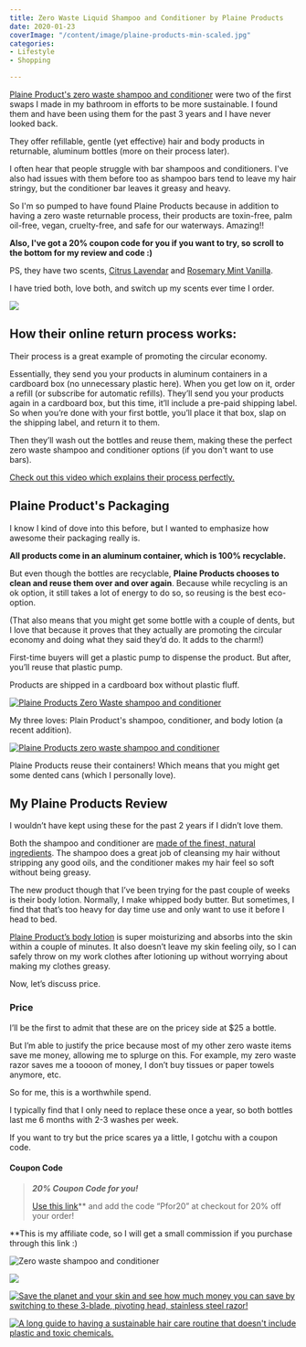 ```yaml
---
title: Zero Waste Liquid Shampoo and Conditioner by Plaine Products
date: 2020-01-23
coverImage: "/content/image/plaine-products-min-scaled.jpg"
categories:
- Lifestyle
- Shopping

---
```

[Plaine Product's zero waste shampoo and conditioner](https://www.plaineproducts.com/ref/taylorapfromer/) were two of the first swaps I made in my bathroom in efforts to be more sustainable. I found them and have been using them for the past 3 years and I have never looked back.

They offer refillable, gentle (yet effective) hair and body products in returnable, aluminum bottles (more on their process later).

I often hear that people struggle with bar shampoos and conditioners. I've also had issues with them before too as shampoo bars tend to leave my hair stringy, but the conditioner bar leaves it greasy and heavy.

So I'm so pumped to have found Plaine Products because in addition to having a zero waste returnable process, their products are toxin-free, palm oil-free, vegan, cruelty-free, and safe for our waterways. Amazing!!

**Also, I've got a 20% coupon code for you if you want to try, so scroll to the bottom for my review and code :)**

PS, they have two scents, [Citrus Lavendar](https://www.plaineproducts.com/product/shampoo-cl/ref/taylorapfromer/) and [Rosemary Mint Vanilla](https://www.plaineproducts.com/product/shampoo-rmv/).

I have tried both, love both, and switch up my scents ever time I order.

![](https://i2.wp.com/pforwords.com/wp-content/uploads/2020/01/plaine-products-min-scaled.jpg?fit=1024%2C697&ssl=1)

## How their online return process works:

Their process is a great example of promoting the circular economy.

Essentially, they send you your products in aluminum containers in a cardboard box (no unnecessary plastic here). When you get low on it, order a refill (or subscribe for automatic refills). They’ll send you your products again in a cardboard box, but this time, it’ll include a pre-paid shipping label. So when you’re done with your first bottle, you’ll place it that box, slap on the shipping label, and return it to them.

Then they’ll wash out the bottles and reuse them, making these the perfect zero waste shampoo and conditioner options (if you don't want to use bars).

[Check out this video which explains their process perfectly.](https://www.youtube.com/watch?v=PeHKzSgPWD4&feature=emb_title)

## Plaine Product's Packaging

I know I kind of dove into this before, but I wanted to emphasize how awesome their packaging really is.

**All products come in an aluminum container, which is 100% recyclable.**

But even though the bottles are recyclable, **Plaine Products chooses to clean and reuse them over and over again**. Because while recycling is an ok option, it still takes a lot of energy to do so, so reusing is the best eco-option.

(That also means that you might get some bottle with a couple of dents, but I love that because it proves that they actually are promoting the circular economy and doing what they said they’d do. It adds to the charm!)

First-time buyers will get a plastic pump to dispense the product. But after, you’ll reuse that plastic pump.

Products are shipped in a cardboard box without plastic fluff.

[![Plaine Products Zero Waste shampoo and conditioner](images/Plaine-Products-1-min-3.jpg)](https://www.plaineproducts.com/ref/taylorapfromer/)

My three loves: Plain Product's shampoo, conditioner, and body lotion (a recent addition).

[![Plaine Products zero waste shampoo and conditioner](images/Plaine-Products-2-min-1.jpg)](https://www.plaineproducts.com/ref/taylorapfromer/)

Plaine Products reuse their containers! Which means that you might get some dented cans (which I personally love).

## My Plaine Products Review

I wouldn’t have kept using these for the past 2 years if I didn’t love them.

Both the shampoo and conditioner are [](https://www.plaineproducts.com/product/shampoo-rmv/) [made of the finest, natural ingredients](https://www.plaineproducts.com/vegan-products/ref/taylorapfromer/). The shampoo does a great job of cleansing my hair without stripping any good oils, and the conditioner makes my hair feel so soft without being greasy.

The new product though that I’ve been trying for the past couple of weeks is their body lotion. Normally, I make whipped body butter. But sometimes, I find that that’s too heavy for day time use and only want to use it before I head to bed.

[Plaine Product’s body lotion](https://www.plaineproducts.com/product/body-lotion-citrus-lavender/ref/taylorapfromer/) is super moisturizing and absorbs into the skin within a couple of minutes. It also doesn’t leave my skin feeling oily, so I can safely throw on my work clothes after lotioning up without worrying about making my clothes greasy.

Now, let’s discuss price.

### Price

I’ll be the first to admit that these are on the pricey side at \$25 a bottle.

But I’m able to justify the price because most of my other zero waste items save me money, allowing me to splurge on this. For example, my zero waste razor saves me a toooon of money, I don’t buy tissues or paper towels anymore, etc.

So for me, this is a worthwhile spend.

I typically find that I only need to replace these once a year, so both bottles last me 6 months with 2-3 washes per week.

If you want to try but the price scares ya a little, I gotchu with a coupon code.

#### Coupon Code

> _**20% Coupon Code for you!**_
>
> [Use this link](https://www.plaineproducts.com/shop/ref/taylorapfromer/)\*\* and add the code “Pfor20” at checkout for 20% off your order!

\*\*This is my affiliate code, so I will get a small commission if you purchase through this link :)

![Zero waste shampoo and conditioner](https://i2.wp.com/pforwords.com/wp-content/uploads/2020/01/Plaine-products-1-min.jpg?fit=683%2C1024&ssl=1)

[![](images/Online-Zero-Waste-Store-min-683x1024.jpg)](https://pforwords.com/online-zero-waste-stores/)

[![Save the planet and your skin and see how much money you can save by switching to these 3-blade, pivoting head, stainless steel razor!](images/shaving-pin-min-684x1024.png)](https://pforwords.com/sustainable-razor/)

[![A long guide to having a sustainable hair care routine that doesn't include plastic and toxic chemicals.](images/hair-3-min-684x1024.png)](https://pforwords.com/hair-care-routine)